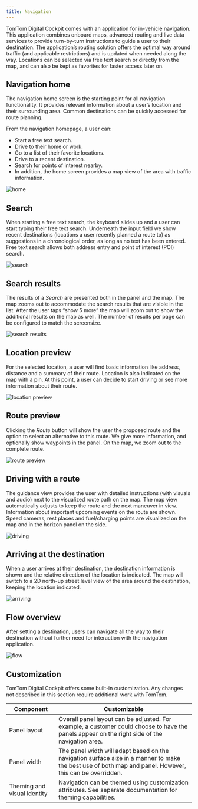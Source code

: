 ```yaml
---
title: Navigation
---
```


TomTom Digital Cockpit comes with an application for in-vehicle navigation. This application
combines onboard maps, advanced routing and live data services to provide turn-by-turn instructions
to guide a user to their destination. The application’s routing solution offers the optimal way
around traffic (and applicable restrictions) and is updated when needed along the way. Locations can
be selected via free text search or directly from the map, and can also be kept as favorites for
faster access later on.

## Navigation home

The navigation home screen is the starting point for all navigation functionality. It provides
relevant information about a user’s location and their surrounding area. Common destinations can
be quickly accessed for route planning.

From the navigation homepage, a user can:

- Start a free text search.
- Drive to their home or work.
- Go to a list of their favorite locations.
- Drive to a recent destination.
- Search for points of interest nearby.
- In addition, the home screen provides a map view of the area with traffic information.

![home](images/navigation/home.png)

## Search

When starting a free text search, the keyboard slides up and a user can start typing their free text
search. Underneath the input field we show recent destinations (locations a user recently planned a
route to) as suggestions in a chronological order, as long as no text has been entered. Free text
search allows both address entry and point of interest (POI) search.

![search](images/navigation/search.png)

## Search results

The results of a _Search_ are presented both in the panel and the map. The map zooms out to
accommodate the search results that are visible in the list. After the user taps “show 5 more” the
map will zoom out to show the additional results on the map as well. The number of results per page
can be configured to match the screensize.

![search results](images/navigation/search-results.png)

## Location preview

For the selected location, a user will find basic information like address, distance and a summary
of their route. Location is also indicated on the map with a pin. At this point, a user can decide
to start driving or see more information about their route.

![location preview](images/navigation/location-preview.png)

## Route preview

Clicking the _Route_ button will show the user the proposed route and the option to select an
alternative to this route. We give more information, and optionally show waypoints in the panel.
On the map, we zoom out to the complete route.

![route preview](images/navigation/route-preview.png)

## Driving with a route

The guidance view provides the user with detailed instructions (with visuals and audio) next to the
visualized route path on the map. The map view automatically adjusts to keep the route and the next
maneuver in view. Information about important upcoming events on the route are shown. Speed cameras,
rest places and fuel/charging points are visualized on the map and in the horizon panel on the
side.

![driving](images/navigation/driving.png)

## Arriving at the destination

When a user arrives at their destination, the destination information is shown and the relative
direction of the location is indicated. The map will switch to a 2D north-up street level view of
the area around the destination, keeping the location indicated.

![arriving](images/navigation/arriving.png)

## Flow overview

After setting a destination, users can navigate all the way to their destination without further
need for interaction with the navigation application.

![flow](images/navigation/flow.png)

## Customization

TomTom Digital Cockpit offers some built-in customization. Any changes not described in this
section require additional work with TomTom.

| Component | Customizable |
| --------- | ------------ |
| Panel layout | Overall panel layout can be adjusted. For example, a customer could choose to have the panels appear on the right side of the navigation area. |
| Panel width | The panel width will adapt based on the navigation surface size in a manner to make the best use of both map and panel. However, this can be overridden. |
| Theming and visual identity | Navigation can be themed using customization attributes. See separate documentation for theming capabilities. |


